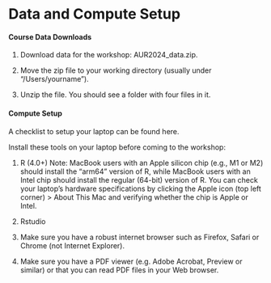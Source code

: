 <!--
IF YOUR WORKSHOP DOES NOT INCLUDE COMPUTE:
- REMOVE "AND COMPUTE SETUP" FROM THE TOP-LEVEL HEADER
- DELETE THE LAST SECTION (COMPUTE SETUP)

IF YOUR WORKSHOP INCLUDES COMPUTE:
- AFTER THE WORKSHOP, ADD DATA DOWNLOAD LINKS, AWS MACHINE IMAGE INSTRUCTIONS, ETC.
- IF IT IS MORE APPROPRIATE, YOU CAN INCLUDE THE DATA DOWNLOAD LINKS IN EACH OF THE MODULES.
-->

# Data and Compute Setup

#### Course Data Downloads
1. Download data for the workshop: AUR2024_data.zip.

2. Move the zip file to your working directory (usually under "/Users/yourname").

3. Unzip the file. You should see a folder with four files in it.

#### Compute Setup
A checklist to setup your laptop can be found here.

Install these tools on your laptop before coming to the workshop:

1. R (4.0+) Note: MacBook users with an Apple silicon chip (e.g., M1 or M2) should install the “arm64” version of R, while MacBook users with an Intel chip should install the regular (64-bit) version of R. You can check your laptop’s hardware specifications by clicking the Apple icon (top left corner) > About This Mac and verifying whether the chip is Apple or Intel.

2. Rstudio

3. Make sure you have a robust internet browser such as Firefox, Safari or Chrome (not Internet Explorer).

4. Make sure you have a PDF viewer (e.g. Adobe Acrobat, Preview or similar) or that you can read PDF files in your Web browser.

